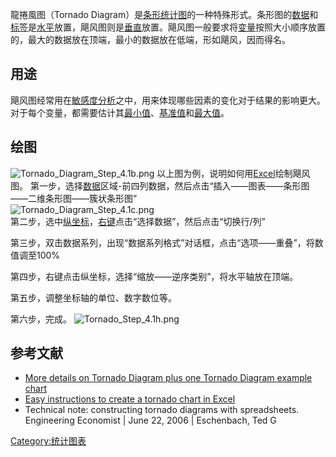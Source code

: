 {{howto|time=2013-08-15T20:17:06+00:00}}
龍捲風图（Tornado Diagram）是[[条形统计图|条形统计图]]的一种特殊形式。条形图的[[数据|数据]]和[[标签|标签]]是[[水平|水平]]放置，飓风图则是[[垂直|垂直]]放置。飓风图一般要求将[[变量|变量]]按照大小顺序放置的，最大的数据放在顶端，最小的数据放在低端，形如飓风，因而得名。

==用途==
飓风图经常用在[[敏感度分析|敏感度分析]]之中，用来体现哪些因素的变化对于结果的影响更大。对于每个变量，都需要估计其[[最小值|最小值]]、[[基准值|基准值]]和[[最大值|最大值]]。

==绘图==
[[File:Tornado_Diagram_Step_4.1b.png|center]]
以上图为例，说明如何用[[Excel|Excel]]绘制飓风图。
第一步，选择[[数据|数据]]区域-前四列数据，然后点击“插入——图表——条形图——二维条形图——簇状条形图”
<br />[[File:Tornado_Diagram_Step_4.1c.png|border]]<br />
第二步，选中[[纵坐标|纵坐标]]，[[右键|右键]]点击“选择数据”，然后点击“切换行/列”

第三步，双击数据系列，出现“数据系列格式”对话框，点击“选项——重叠”，将数值调至100%

第四步，右键点击纵坐标，选择“缩放——逆序类别”，将水平轴放在顶端。

第五步，调整坐标轴的单位、数字数位等。

第六步，完成。
[[File:Tornado_Step_4.1h.png|border]]

==参考文献==
*[http://www.tushar-mehta.com/excel/software/tornado/ More details on Tornado Diagram plus one Tornado Diagram example chart] {{Wayback|url=http://www.tushar-mehta.com/excel/software/tornado/ |date=20180531033134 }}
*[http://8020world.com/jcmendez/2007/02/business/easy-creation-of-tornado-charts-in-excel-5-steps-no-add-ins Easy instructions to create a tornado chart in Excel] {{Wayback|url=http://8020world.com/jcmendez/2007/02/business/easy-creation-of-tornado-charts-in-excel-5-steps-no-add-ins |date=20100419133845 }}
*Technical note: constructing tornado diagrams with spreadsheets. Engineering Economist | June 22, 2006 | Eschenbach, Ted G

[[Category:统计图表|Category:统计图表]]
